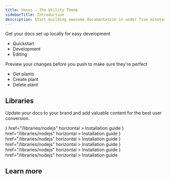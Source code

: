 ```yaml
---
title: Venus — The Utility Theme
sidebarTitle: Introduction
description: Start building awesome documentation in under five minutes with the Venus theme.
---
```


<CardGroup cols={2}>
  <Card
    title="Get started"
    icon="rocket"
  >
    Get your docs set up locally for easy development
    <ul className="mt-4 text-primary font-medium space-y-2">
      <li>Quickstart</li>
      <li>Development</li>
      <li>Editing</li>
    </ul>
  </Card>
  <Card
    title="API Reference"
    icon="terminal"
  >
    Preview your changes before you push to make sure they're perfect
    <ul className="mt-4 text-primary font-medium space-y-2">
      <li>Get plants</li>
      <li>Create plant</li>
      <li>Delete plant</li>
    </ul>
  </Card>
</CardGroup>

## Libraries

Update your docs to your brand and add valuable content for the best user conversion.

<CardGroup cols={3}>
  <Card
    title="NodeJS"
    icon={<svg className="h-6 w-6" height="289" preserveAspectRatio="xMidYMid" viewBox="0 0 256 289" width="256" xmlns="http://www.w3.org/2000/svg"><path d="m127.999999 288.463771c-3.975155 0-7.6853-1.060043-11.130435-2.915115l-35.2463756-20.935818c-5.3002084-2.915114-2.650103-3.975156-1.0600426-4.505177 7.1552801-2.385091 8.4803317-2.915114 15.900623-7.15528.7950291-.53002 1.8550717-.265009 2.650103.265011l27.0310552 16.165632c1.060043.530021 2.385094.530021 3.180126 0l105.739129-61.21739c1.060043-.530023 1.590063-1.590063 1.590063-2.915115v-122.1697723c0-1.3250538-.53002-2.3850941-1.590063-2.9151143l-105.739129-60.9523818c-1.060043-.5300201-2.385094-.5300201-3.180126 0l-105.7391316 60.9523818c-1.0600403.5300202-1.5900605 1.8550717-1.5900605 2.9151143v122.1697723c0 1.060041.5300202 2.385092 1.5900605 2.915115l28.8861293 16.695652c15.6356117 7.950309 25.4409949-1.325052 25.4409949-10.600415v-120.579712c0-1.5900605 1.3250515-3.1801232 3.1801232-3.1801232h13.5155288c1.5900627 0 3.1801232 1.3250515 3.1801232 3.1801232v120.579712c0 20.935818-11.3954436 33.126293-31.2712211 33.126293-6.0952375 0-10.8654235 0-24.3809523-6.625258l-27.8260867-15.90062c-6.89026889-3.975157-11.1304347-11.395446-11.1304347-19.345758v-122.1697723c0-7.9503092 4.24016581-15.3706005 11.1304347-19.3457551l105.7391293-61.21739308c6.62526-3.71014336 15.635612-3.71014336 22.260872 0l105.739129 61.21739308c6.890269 3.9751546 11.130435 11.3954459 11.130435 19.3457551v122.1697723c0 7.950312-4.240166 15.370601-11.130435 19.345758l-105.739129 61.21739c-3.445137 1.590063-7.420291 2.385095-11.130437 2.385095zm32.596275-84.008283c-46.376813 0-55.917185-21.200829-55.917185-39.221533 0-1.590062 1.325052-3.180123 3.180123-3.180123h13.78054c1.590061 0 2.915112 1.06004 2.915112 2.650103 2.120083 14.045549 8.215323 20.935818 36.306419 20.935818 22.260871 0 31.801243-5.035197 31.801243-16.960663 0-6.890269-2.650103-11.925466-37.366461-15.370601-28.886127-2.915114-46.90683-9.275363-46.90683-32.331263 0-21.4658385 18.020703-34.1863359 48.231884-34.1863359 33.921324 0 50.616976 11.6604571 52.737059 37.1014499 0 .795031-.265011 1.590063-.795031 2.385094-.53002.53002-1.325052 1.06004-2.120083 1.06004h-13.780538c-1.325051 0-2.650103-1.06004-2.915114-2.385092-3.180123-14.575569-11.395446-19.345757-33.126293-19.345757-24.380954 0-27.296066 8.480332-27.296066 14.84058 0 7.685301 3.445134 10.070395 36.306418 14.310561 32.596273 4.240165 47.966873 10.335403 47.966873 33.126292-.265011 23.320912-19.345755 36.57143-53.00207 36.57143z" fill="#539e43"/></svg>}
    href="/libraries/nodejs"
    horizontal
  >
    Installation guide
  </Card>
  <Card
    title="NextJS"
    icon={<svg width="800px" height="800px" className="h-6 w-6" viewBox="0 0 256 256" version="1.1" xmlns="http://www.w3.org/2000/svg" xmlns:xlink="http://www.w3.org/1999/xlink" preserveAspectRatio="xMidYMid"><g><path d="M119.616813,0.0688905149 C119.066276,0.118932037 117.314565,0.294077364 115.738025,0.419181169 C79.3775171,3.69690087 45.3192571,23.3131775 23.7481916,53.4631946 C11.7364614,70.2271045 4.05395894,89.2428829 1.15112414,109.384595 C0.12512219,116.415429 0,118.492153 0,128.025062 C0,137.557972 0.12512219,139.634696 1.15112414,146.665529 C8.10791789,194.730411 42.3163245,235.11392 88.7116325,250.076335 C97.0197458,252.753556 105.778299,254.580072 115.738025,255.680985 C119.616813,256.106338 136.383187,256.106338 140.261975,255.680985 C157.453763,253.779407 172.017986,249.525878 186.382014,242.194795 C188.584164,241.068861 189.00958,240.768612 188.709286,240.518404 C188.509091,240.36828 179.124927,227.782837 167.86393,212.570214 L147.393939,184.922273 L121.743891,146.965779 C107.630108,126.098464 96.0187683,109.034305 95.9186706,109.034305 C95.8185728,109.009284 95.7184751,125.873277 95.6684262,146.465363 C95.5933529,182.52028 95.5683284,183.971484 95.1178886,184.82219 C94.4672532,186.048207 93.9667644,186.548623 92.915738,187.099079 C92.114956,187.499411 91.4142717,187.574474 87.6355816,187.574474 L83.3063539,187.574474 L82.1552297,186.848872 C81.4044966,186.373477 80.8539589,185.747958 80.4785924,185.022356 L79.9530792,183.896422 L80.0031281,133.729796 L80.0782014,83.5381493 L80.8539589,82.5623397 C81.25435,82.0369037 82.1051808,81.3613431 82.7057674,81.0360732 C83.7317693,80.535658 84.1321603,80.4856165 88.4613881,80.4856165 C93.5663734,80.4856165 94.4172043,80.6857826 95.7434995,82.1369867 C96.1188661,82.5373189 110.007429,103.454675 126.623656,128.650581 C143.239883,153.846488 165.962072,188.250034 177.122972,205.139048 L197.392766,235.839522 L198.418768,235.163961 C207.502639,229.259062 217.112023,220.852086 224.719453,212.09482 C240.910264,193.504394 251.345455,170.835585 254.848876,146.665529 C255.874878,139.634696 256,137.557972 256,128.025062 C256,118.492153 255.874878,116.415429 254.848876,109.384595 C247.892082,61.3197135 213.683675,20.9362052 167.288368,5.97379012 C159.105376,3.32158945 150.396872,1.49507389 140.637341,0.394160408 C138.234995,0.143952798 121.693842,-0.131275573 119.616813,0.0688905149 L119.616813,0.0688905149 Z M172.017986,77.4831252 C173.219159,78.0836234 174.195112,79.2345784 174.545455,80.435575 C174.74565,81.0861148 174.795699,94.9976579 174.74565,126.348671 L174.670577,171.336 L166.73783,159.17591 L158.780059,147.01582 L158.780059,114.313685 C158.780059,93.1711423 158.880156,81.2862808 159.030303,80.7108033 C159.430694,79.3096407 160.306549,78.2087272 161.507722,77.5581875 C162.533724,77.0327515 162.909091,76.98271 166.837928,76.98271 C170.541544,76.98271 171.19218,77.0327515 172.017986,77.4831252 Z"></path></g></svg>}
    href="/libraries/nodejs"
    horizontal
  >
    Installation guide
  </Card>
  <Card
    title="Go"
    icon={<svg className="h-8 w-10" height="1250" viewBox="16.8 16.1 72.9 27.6" width="2500" xmlns="http://www.w3.org/2000/svg"><switch><g fill="#00acd7"><path d="m22.3 24.7c-.1 0-.2-.1-.1-.2l.7-1c.1-.1.2-.2.4-.2h12.6c.1 0 .2.1.1.2l-.6.9c-.1.1-.2.2-.4.2zm-5.3 3.2c-.1 0-.2-.1-.1-.2l.7-1c.1-.1.2-.2.4-.2h16.1c.1 0 .2.1.2.2l-.3 1c0 .1-.2.2-.3.2zm8.5 3.3c-.1 0-.2-.1-.1-.2l.5-.9c.1-.1.2-.2.4-.2h7c.1 0 .2.1.2.2l-.1.8c0 .1-.1.2-.2.2zm36.6-7.2-5.9 1.5c-.5.1-.6.2-1-.4-.5-.6-.9-1-1.7-1.3-2.2-1.1-4.4-.8-6.4.5-2.4 1.5-3.6 3.8-3.6 6.7 0 2.8 2 5.1 4.8 5.5 2.4.3 4.4-.5 6-2.3.3-.4.6-.8 1-1.3h-6.8c-.7 0-.9-.5-.7-1.1.5-1.1 1.3-2.9 1.8-3.8.1-.2.4-.6.9-.6h12.8c-.1 1-.1 1.9-.2 2.9-.4 2.5-1.3 4.9-2.9 6.9-2.5 3.3-5.8 5.4-10 6-3.5.5-6.7-.2-9.5-2.3-2.6-2-4.1-4.6-4.5-7.8-.5-3.8.7-7.3 3-10.3 2.5-3.3 5.8-5.4 9.9-6.1 3.3-.6 6.5-.2 9.3 1.7 1.9 1.2 3.2 2.9 4.1 5 .1.4 0 .5-.4.6z"/><path d="m73.7 43.5c-3.2-.1-6.1-1-8.6-3.1-2.1-1.8-3.4-4.1-3.8-6.8-.6-4 .5-7.5 2.9-10.6 2.6-3.4 5.7-5.1 9.9-5.9 3.6-.6 7-.3 10 1.8 2.8 1.9 4.5 4.5 5 7.9.6 4.8-.8 8.6-4 11.9-2.3 2.4-5.2 3.8-8.4 4.5-1.1.2-2.1.2-3 .3zm8.4-14.2c0-.5 0-.8-.1-1.2-.6-3.5-3.8-5.5-7.2-4.7-3.3.7-5.4 2.8-6.2 6.1-.6 2.7.7 5.5 3.2 6.7 1.9.8 3.9.7 5.7-.2 2.9-1.4 4.4-3.7 4.6-6.7z"/></g></switch></svg>}
    href="/libraries/nodejs"
    horizontal
  >
    Installation guide
  </Card>
  <Card
    title="Java"
    icon={<svg xmlns="http://www.w3.org/2000/svg" className="h-6 w-6" width="64" height="64" viewBox="0 0 32 32"><path d="M11.622 24.74s-1.23.748.855.962c2.51.32 3.847.267 6.625-.267a10.02 10.02 0 0 0 1.763.855c-6.25 2.672-14.16-.16-9.244-1.55zm-.8-3.473s-1.336 1.015.748 1.23c2.725.267 4.862.32 8.55-.427a3.26 3.26 0 0 0 1.282.801c-7.534 2.244-15.976.214-10.58-1.603zm14.747 6.09s.908.748-1.015 1.336c-3.58 1.07-15.014 1.39-18.22 0-1.122-.48 1.015-1.175 1.7-1.282.695-.16 1.07-.16 1.07-.16-1.23-.855-8.175 1.763-3.526 2.51 12.77 2.084 23.296-.908 19.983-2.404zM12.2 17.633s-5.824 1.39-2.084 1.87c1.603.214 4.755.16 7.694-.053 2.404-.214 4.81-.64 4.81-.64s-.855.374-1.443.748c-5.93 1.55-17.312.855-14.052-.748 2.778-1.336 5.076-1.175 5.076-1.175zm10.42 5.824c5.984-3.1 3.206-6.09 1.282-5.717-.48.107-.695.214-.695.214s.16-.32.534-.427c3.794-1.336 6.786 4.007-1.23 6.09 0 0 .053-.053.107-.16zm-9.83 8.442c5.77.374 14.587-.214 14.8-2.94 0 0-.427 1.07-4.755 1.87-4.916.908-11.007.8-14.587.214 0 0 .748.64 4.542.855z" fill="#4e7896"/><path d="M18.996.001s3.313 3.366-3.152 8.442c-5.183 4.114-1.175 6.465 0 9.137-3.046-2.725-5.236-5.13-3.74-7.373C14.294 6.893 20.332 5.3 18.996.001zm-1.7 15.335c1.55 1.763-.427 3.366-.427 3.366s3.954-2.03 2.137-4.542c-1.656-2.404-2.94-3.58 4.007-7.587 0 0-10.953 2.725-5.717 8.763z" fill="#f58219"/></svg>}
    href="/libraries/nodejs"
    horizontal
  >
    Installation guide
  </Card>
  <Card
    title="Python"
    icon={<svg xmlns="http://www.w3.org/2000/svg" className="h-6 w-6" width="64" height="64" viewBox="0 0 32 32"><defs><linearGradient id="A" x1="811.527" y1="574.895" x2="665.255" y2="573.732" gradientUnits="userSpaceOnUse"><stop offset="0" stop-color="#366a96"/><stop offset="1" stop-color="#3679b0"/></linearGradient><linearGradient id="B" x1="862.824" y1="642.176" x2="573.276" y2="642.176" gradientUnits="userSpaceOnUse"><stop offset="0" stop-color="#ffc836"/><stop offset="1" stop-color="#ffe873"/></linearGradient></defs><g transform="matrix(.1617 0 0 .158089 -107.53764 -81.66187)"><path d="M716.255 544.487c0-13.623 3.653-21.034 23.822-24.563 13.693-2.4 31.25-2.7 47.627 0 12.935 2.135 23.822 11.77 23.822 24.563v44.945c0 13.182-10.57 23.98-23.822 23.98h-47.627c-16.164 0-29.787 13.782-29.787 29.363v21.564h-16.376c-13.852 0-21.917-9.988-25.305-23.964-4.57-18.776-4.376-29.963 0-47.945 3.794-15.687 15.917-23.964 29.77-23.964h65.52v-6h-47.645v-17.98z" fill="url(#A)"/><path d="M811.527 688.32c0 13.623-11.823 20.523-23.822 23.964-18.052 5.188-32.54 4.394-47.627 0-12.6-3.67-23.822-11.17-23.822-23.964v-44.945c0-12.935 10.782-23.98 23.822-23.98h47.627c15.864 0 29.787-13.71 29.787-29.963v-20.964h17.858c13.87 0 20.4 10.305 23.822 23.964 4.764 18.97 4.976 33.157 0 47.945-4.817 14.364-9.97 23.964-23.822 23.964H763.9v6h47.627v17.98z" fill="url(#B)"/><path d="M728.166 541.505c0-4.976 3.988-9 8.93-9 4.923 0 8.93 4.023 8.93 9 0 4.96-4.006 8.982-8.93 8.982-4.94 0-8.93-4.023-8.93-8.982zm53.59 149.798c0-4.96 4.006-8.982 8.93-8.982 4.94 0 8.93 4.023 8.93 8.982 0 4.976-3.988 9-8.93 9-4.923 0-8.93-4.023-8.93-9z" fill="#fff"/></g></svg>}
    href="/libraries/nodejs"
    horizontal
  >
    Installation guide
  </Card>
  <Card
    title="Rust"
    icon={<svg xmlns="http://www.w3.org/2000/svg" className="w-6 w-6" viewBox="0 0 32 32"><path d="M15 3.77a.951.951 0 1 1 1.902 0 .951.951 0 0 1-1.902 0m-11.346 8.61a.951.951 0 1 1 1.902 0 .951.951 0 0 1-1.902 0m22.692.044a.951.951 0 0 1 1.902 0 .951.951 0 0 1-1.902 0M6.406 13.73a.87.87 0 0 0 .441-1.146l-.422-.954h1.66v7.48H4.736a11.71 11.71 0 0 1-.379-4.47zm6.942.184v-2.205H17.3c.204 0 1.44.236 1.44 1.16 0 .768-.95 1.044-1.73 1.044zM7.952 25.785a.951.951 0 1 1 1.902 0 .951.951 0 0 1-1.902 0m14.093.044a.951.951 0 0 1 1.902 0 .951.951 0 0 1-1.902 0m.294-2.157c-.47-.1-.93.198-1.03.667l-.477 2.228a11.71 11.71 0 0 1-9.765-.047l-.477-2.228c-.1-.47-.56-.768-1.03-.667l-1.967.422a11.71 11.71 0 0 1-1.017-1.199h9.57c.108 0 .18-.02.18-.118v-3.385c0-.1-.072-.118-.18-.118h-2.8v-2.146h3.027c.276 0 1.477.08 1.862 1.614l.565 2.5c.18.55.913 1.653 1.693 1.653h4.94a11.71 11.71 0 0 1-1.085 1.255zm5.314-8.938a11.71 11.71 0 0 1 .025 2.033h-1.2c-.12 0-.17.08-.17.197v.552c0 1.3-.732 1.58-1.374 1.653-.61.07-1.29-.256-1.372-.63-.36-2.028-.96-2.46-1.9-3.21 1.177-.748 2.402-1.85 2.402-3.327 0-1.594-1.093-2.598-1.838-3.09-1.045-.69-2.202-.827-2.514-.827H7.277a11.71 11.71 0 0 1 6.551-3.697l1.465 1.537c.33.347.88.36 1.226.028l1.64-1.567a11.71 11.71 0 0 1 8.017 5.709l-1.122 2.534a.87.87 0 0 0 .441 1.146zm2.798.04l-.038-.392 1.156-1.078c.235-.22.147-.66-.153-.772l-1.477-.552-.116-.38.92-1.28c.188-.26.015-.675-.3-.727l-1.558-.253-.187-.35.655-1.437c.134-.293-.115-.667-.437-.655l-1.58.055-.25-.303.363-1.54c.073-.313-.244-.63-.557-.557l-1.54.363-.304-.25.055-1.58c.012-.32-.362-.57-.654-.437l-1.436.655-.35-.188-.254-1.558c-.05-.316-.467-.488-.727-.3l-1.28.92-.38-.115-.552-1.477c-.112-.3-.553-.388-.772-.154l-1.078 1.156-.392-.038-.832-1.345c-.168-.272-.62-.272-.787 0l-.832 1.345-.392.038L13.305.43c-.22-.234-.66-.147-.772.154l-.552 1.477-.38.115-1.28-.92c-.26-.188-.676-.015-.727.3l-.254 1.558-.35.188-1.436-.655c-.292-.133-.667.117-.654.437l.055 1.58-.304.25-1.54-.363c-.313-.073-.63.244-.557.557l.363 1.54-.25.303-1.58-.055c-.32-.01-.57.362-.437.655l.655 1.437-.188.35-1.558.253c-.316.05-.488.467-.3.727l.92 1.28-.116.38-1.477.552c-.3.112-.388.553-.153.772l1.156 1.078-.038.392-1.345.832c-.272.168-.272.62 0 .787l1.345.832.038.392L.43 18.697c-.234.22-.147.66.153.772l1.477.552.116.38-.92 1.28c-.187.26-.015.676.3.727l1.557.253.188.35-.655 1.436c-.133.292.118.667.437.655l1.58-.055.25.304-.363 1.54c-.073.312.244.63.557.556l1.54-.363.304.25-.055 1.58c-.012.32.362.57.654.437l1.436-.655.35.188.254 1.557c.05.317.467.488.727.302l1.28-.922.38.116.552 1.477c.112.3.553.388.772.153l1.078-1.156.392.04.832 1.345c.168.27.618.272.787 0l.832-1.345.392-.04 1.078 1.156c.22.235.66.147.772-.153l.552-1.477.38-.116 1.28.922c.26.187.676.015.727-.302l.254-1.557.35-.188 1.436.655c.292.133.666-.116.654-.437l-.055-1.58.303-.25 1.54.363c.313.073.63-.244.557-.556l-.363-1.54.25-.304 1.58.055c.32.013.57-.363.437-.655l-.655-1.436.187-.35 1.558-.253c.317-.05.49-.466.3-.727l-.92-1.28.116-.38 1.477-.552c.3-.113.388-.553.153-.772l-1.156-1.078.038-.392 1.345-.832c.272-.168.273-.618 0-.787z"/></svg>}
    href="/libraries/nodejs"
    horizontal
  >
    Installation guide
  </Card>
</CardGroup>

## Learn more